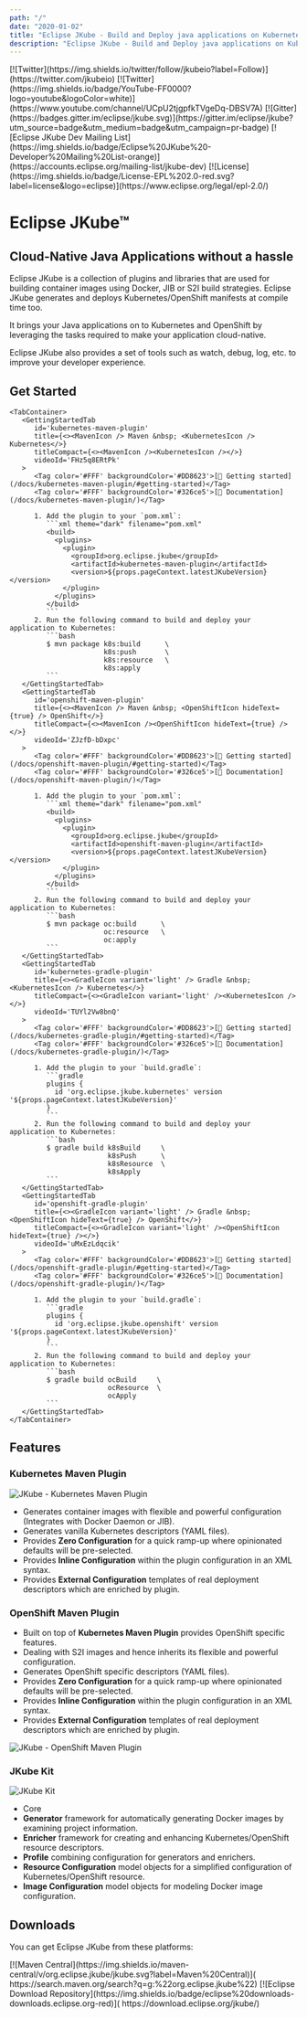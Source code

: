 ```yaml
---
path: "/"
date: "2020-01-02"
title: "Eclipse JKube - Build and Deploy java applications on Kubernetes"
description: "Eclipse JKube - Build and Deploy java applications on Kubernetes"
---
```


<Hero>

<div className="getting-involved">
  [![Twitter](https://img.shields.io/twitter/follow/jkubeio?label=Follow)](https://twitter.com/jkubeio)
  [![Twitter](https://img.shields.io/badge/YouTube-FF0000?logo=youtube&logoColor=white)](https://www.youtube.com/channel/UCpU2tjgpfkTVgeDq-DBSV7A)
  [![Gitter](https://badges.gitter.im/eclipse/jkube.svg)](https://gitter.im/eclipse/jkube?utm_source=badge&utm_medium=badge&utm_campaign=pr-badge)
  [![Eclipse JKube Dev Mailing List](https://img.shields.io/badge/Eclipse%20JKube%20-Developer%20Mailing%20List-orange)](https://accounts.eclipse.org/mailing-list/jkube-dev)
  [![License](https://img.shields.io/badge/License-EPL%202.0-red.svg?label=license&logo=eclipse)](https://www.eclipse.org/legal/epl-2.0/)
</div>

# Eclipse JKube&trade;

## Cloud-Native Java Applications without a hassle

Eclipse JKube is a collection of plugins and libraries that are used for building container images using Docker, JIB
or S2I build strategies. Eclipse JKube generates and deploys Kubernetes/OpenShift manifests at compile time too.

It brings your Java applications on to Kubernetes and OpenShift by leveraging the tasks required to make your application
cloud-native.

Eclipse JKube also provides a set of tools such as watch, debug, log, etc. to improve your developer experience.

## Get Started

    <TabContainer>
       <GettingStartedTab
          id='kubernetes-maven-plugin'
          title={<><MavenIcon /> Maven &nbsp; <KubernetesIcon /> Kubernetes</>}
          titleCompact={<><MavenIcon /><KubernetesIcon /></>}
          videoId='FHz5q8ERtPk'
       >
          <Tag color='#FFF' backgroundColor='#DD8623'>[🚀 Getting started](/docs/kubernetes-maven-plugin/#getting-started)</Tag>
          <Tag color='#FFF' backgroundColor='#326ce5'>[📖 Documentation](/docs/kubernetes-maven-plugin/)</Tag>

          1. Add the plugin to your `pom.xml`:
             ```xml theme="dark" filename="pom.xml"
             <build>
               <plugins>
                 <plugin>
                   <groupId>org.eclipse.jkube</groupId>
                   <artifactId>kubernetes-maven-plugin</artifactId>
                   <version>${props.pageContext.latestJKubeVersion}</version>
                 </plugin>
               </plugins>
             </build>
             ```
          2. Run the following command to build and deploy your application to Kubernetes:
             ```bash
             $ mvn package k8s:build      \
                           k8s:push       \
                           k8s:resource   \
                           k8s:apply
             ```
       </GettingStartedTab>
       <GettingStartedTab
          id='openshift-maven-plugin'
          title={<><MavenIcon /> Maven &nbsp; <OpenShiftIcon hideText={true} /> OpenShift</>}
          titleCompact={<><MavenIcon /><OpenShiftIcon hideText={true} /></>}
          videoId='ZJzfD-bDxpc'
       >
          <Tag color='#FFF' backgroundColor='#DD8623'>[🚀 Getting started](/docs/openshift-maven-plugin/#getting-started)</Tag>
          <Tag color='#FFF' backgroundColor='#326ce5'>[📖 Documentation](/docs/openshift-maven-plugin/)</Tag>

          1. Add the plugin to your `pom.xml`:
             ```xml theme="dark" filename="pom.xml"
             <build>
               <plugins>
                 <plugin>
                   <groupId>org.eclipse.jkube</groupId>
                   <artifactId>openshift-maven-plugin</artifactId>
                   <version>${props.pageContext.latestJKubeVersion}</version>
                 </plugin>
               </plugins>
             </build>
             ```
          2. Run the following command to build and deploy your application to Kubernetes:
             ```bash
             $ mvn package oc:build      \
                           oc:resource   \
                           oc:apply
             ```
       </GettingStartedTab>
       <GettingStartedTab
          id='kubernetes-gradle-plugin'
          title={<><GradleIcon variant='light' /> Gradle &nbsp; <KubernetesIcon /> Kubernetes</>}
          titleCompact={<><GradleIcon variant='light' /><KubernetesIcon /></>}
          videoId='TUYl2Vw8bnQ'
       >
          <Tag color='#FFF' backgroundColor='#DD8623'>[🚀 Getting started](/docs/kubernetes-gradle-plugin/#getting-started)</Tag>
          <Tag color='#FFF' backgroundColor='#326ce5'>[📖 Documentation](/docs/kubernetes-gradle-plugin/)</Tag>

          1. Add the plugin to your `build.gradle`:
             ```gradle
             plugins {
               id 'org.eclipse.jkube.kubernetes' version '${props.pageContext.latestJKubeVersion}'
             }
             ```
          2. Run the following command to build and deploy your application to Kubernetes:
             ```bash
             $ gradle build k8sBuild     \
                            k8sPush      \
                            k8sResource  \
                            k8sApply
             ```
       </GettingStartedTab>
       <GettingStartedTab
          id='openshift-gradle-plugin'
          title={<><GradleIcon variant='light' /> Gradle &nbsp; <OpenShiftIcon hideText={true} /> OpenShift</>}
          titleCompact={<><GradleIcon variant='light' /><OpenShiftIcon hideText={true} /></>}
          videoId='uMxEzLdqcik'
       >
          <Tag color='#FFF' backgroundColor='#DD8623'>[🚀 Getting started](/docs/openshift-gradle-plugin/#getting-started)</Tag>
          <Tag color='#FFF' backgroundColor='#326ce5'>[📖 Documentation](/docs/openshift-gradle-plugin/)</Tag>

          1. Add the plugin to your `build.gradle`:
             ```gradle
             plugins {
               id 'org.eclipse.jkube.openshift' version '${props.pageContext.latestJKubeVersion}'
             }
             ```
          2. Run the following command to build and deploy your application to Kubernetes:
             ```bash
             $ gradle build ocBuild     \
                            ocResource  \
                            ocApply
             ```
       </GettingStartedTab>
    </TabContainer>
</Hero>

## Features

### Kubernetes Maven Plugin

<div className="highlight">

![JKube - Kubernetes Maven Plugin](index/kubernetes-logo.svg "Kubernetes logo")

* Generates container images with flexible and powerful configuration (Integrates with Docker Daemon or JIB).
* Generates vanilla Kubernetes descriptors (YAML files).
* Provides **Zero Configuration** for a quick ramp-up where opinionated defaults will be pre-selected.
* Provides **Inline Configuration** within the plugin configuration in an XML syntax.
* Provides **External Configuration** templates of real deployment descriptors which are enriched by plugin.

</div>

### OpenShift Maven Plugin

<div className="highlight">

* Built on top of **Kubernetes Maven Plugin** provides OpenShift specific features.
* Dealing with S2I images and hence inherits its flexible and powerful configuration.
* Generates OpenShift specific descriptors (YAML files).
* Provides **Zero Configuration** for a quick ramp-up where opinionated defaults will be pre-selected.
* Provides **Inline Configuration** within the plugin configuration in an XML syntax.
* Provides **External Configuration** templates of real deployment descriptors which are enriched by plugin.

![JKube - OpenShift Maven Plugin](index/openshift-logo.svg "OpenShift logo")

</div>


### JKube Kit

<div className="highlight">

![JKube Kit](index/briefcase-icon.svg "Briefcase icon")

* Core
* **Generator** framework for automatically generating Docker images by examining project information.
* **Enricher** framework for creating and enhancing Kubernetes/OpenShift resource descriptors.
* **Profile** combining configuration for generators and enrichers.
* **Resource Configuration** model objects for a simplified configuration of Kubernetes/OpenShift resource.
* **Image Configuration** model objects for modeling Docker image configuration.

</div>


<div className="section-dark">

## Downloads

You can get Eclipse JKube from these platforms:

<span>
[![Maven Central](https://img.shields.io/maven-central/v/org.eclipse.jkube/jkube.svg?label=Maven%20Central)](
  https://search.maven.org/search?q=g:%22org.eclipse.jkube%22)
[![Eclipse Download Repository](https://img.shields.io/badge/eclipse%20downloads-downloads.eclipse.org-red)](
  https://download.eclipse.org/jkube/)
</span>

</div>
